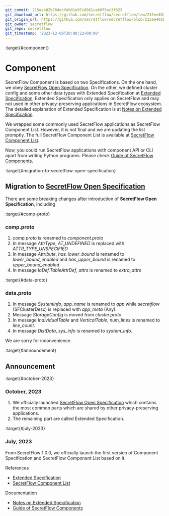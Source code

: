 ```yaml
---
git_commit: 215ee402b76decfeb01e97c0861cab9f5ec3f823
git_download_url: https://github.com/secretflow/secretflow/raw/215ee402b76decfeb01e97c0861cab9f5ec3f823/docs/component/index.rst
git_origin_url: https://github.com/secretflow/secretflow/blob/215ee402b76decfeb01e97c0861cab9f5ec3f823/docs/component/index.rst
git_owner: secretflow
git_repo: secretflow
git_timestamp: '2023-12-06T20:08:22+08:00'
---
```


:target{#component}

# <Target id="id1" />Component

SecretFlow Component is based on two Specifications. On the one hand, we obey [SecretFlow Open Specification](https://www.secretflow.org.cn/docs/spec/latest). On the other, we defined cluster config and
some other data types with Extended Specification at [Extended Specification](comp_spec.mdx). Extended Specification only applies on SecretFlow and may not used in other privacy-preserving applications in SecretFlow ecosystem.
The detailed explanation of Extended Specification is at [Notes on Extended Specification](comp_spec_design.mdx).

We wrapped some commonly used SecretFlow applications as SecretFlow Component List. However, it is not final and we are updating the list promptly. The full SecretFlow Component List is available at [SecretFlow Component List](comp_list.mdx).

Now, you could run SecretFlow applications with component API or CLI apart from writing Python programs. Please check [Guide of SecretFlow Components](comp_guide.mdx).

:target{#migration-to-secretflow-open-specification}

## Migration to [SecretFlow Open Specification](https://www.secretflow.org.cn/docs/spec/latest)

There are some breaking changes after introduction of <strong>SecretFlow Open Specification</strong>, including

:target{#comp-proto}

### comp.proto

1. <em>comp.proto</em> is renamed to <em>component.proto</em>
2. In message <em>AttrType</em>, <em>AT\_UNDEFINED</em> is replaced with <em>ATTR\_TYPE\_UNSPECIFIED</em>
3. In message <em>Attribute</em>, <em>has\_lower\_bound</em> is renamed to <em>lower\_bound\_enabled</em> and <em>has\_upper\_bound</em> is renamed to <em>upper\_bound\_enabled</em>
4. In message <em>IoDef.TableAttrDef</em>, <em>attrs</em> is renamed to <em>extra\_attrs</em>

:target{#data-proto}

### data.proto

1. In message <em>SystemInfo</em>, <em>app\_name</em> is renamed to <em>app</em> while <em>secretflow</em> (SFClusterDesc) is replaced with <em>app\_meta</em> (Any).
2. Message <em>StorageConfig</em> is moved from <em>cluster.proto</em>
3. In message <em>IndividualTable</em> and <em>VerticalTable</em>, <em>num\_lines</em> is renamed to <em>line\_count</em>.
4. In message <em>DistData</em>, <em>sys\_info</em> is renamed to <em>system\_info</em>.

We are sorry for inconvenience.

:target{#announcement}

## Announcement

:target{#october-2023}

### October, 2023

1. We officially launched [SecretFlow Open Specification](https://www.secretflow.org.cn/docs/spec/latest) which contains the most common parts which are shared by other privacy-preserving applications.
2. The remaining part are called Extended Specification.

:target{#july-2023}

### July, 2023

From SecretFlow 1.0.0, we officially launch the first version of Component Specification and SecretFlow Component List based on it.

<TableOfContents>


  <p className="caption">
    References
  </p>

  - [Extended Specification](comp_spec.mdx)
  - [SecretFlow Component List](comp_list.mdx)
</TableOfContents>

<TableOfContents>


  <p className="caption">
    Documentation
  </p>

  - [Notes on Extended Specification](comp_spec_design.mdx)
  - [Guide of SecretFlow Components](comp_guide.mdx)
</TableOfContents>
